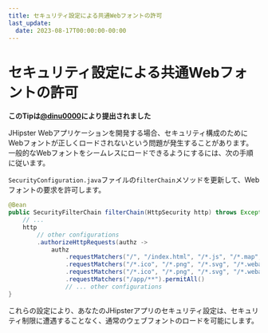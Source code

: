 ```yaml
---
title: セキュリティ設定による共通Webフォントの許可
last_update:
  date: 2023-08-17T00:00:00-00:00
---
```

# セキュリティ設定による共通Webフォントの許可

__このTipは[@dinu0000](https://github.com/dinu0000)により提出されました__

JHipster Webアプリケーションを開発する場合、セキュリティ構成のためにWebフォントが正しくロードされないという問題が発生することがあります。一般的なWebフォントをシームレスにロードできるようにするには、次の手順に従います。

`SecurityConfiguration.java`ファイルの`filterChain`メソッドを更新して、Webフォントの要求を許可します。

```java
@Bean
public SecurityFilterChain filterChain(HttpSecurity http) throws Exception {
    // ...
    http
        // other configurations
        .authorizeHttpRequests(authz ->
            authz
                .requestMatchers("/", "/index.html", "/*.js", "/*.map", "/*.css").permitAll()
                .requestMatchers("/*.ico", "/*.png", "/*.svg", "/*.webapp").permitAll()
                .requestMatchers("/*.ico", "/*.png", "/*.svg", "/*.webapp", "/*.woff", "/*.woff2", "/*.ttf", "/*.otf").permitAll() // add common web font extensions here 
                .requestMatchers("/app/**").permitAll()
                // ... other configurations
}
```

これらの設定により、あなたのJHipsterアプリのセキュリティ設定は、セキュリティ制限に遭遇することなく、通常のウェブフォントのロードを可能にします。